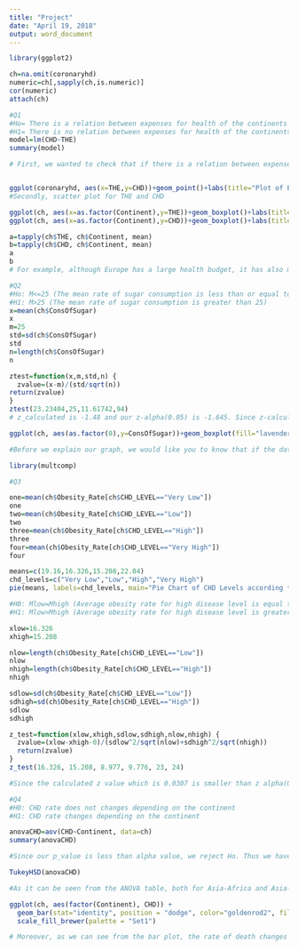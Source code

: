 ---
title: "Project"
date: "April 19, 2018"
output: word_document
---


```{r}
library(ggplot2)
```

```{r}
ch=na.omit(coronaryhd)
numeric=ch[,sapply(ch,is.numeric)]
cor(numeric)
attach(ch)
```


```{r}
#Q1
#Ho= There is a relation between expenses for health of the continents and rate of disease.
#H1= There is no relation between expenses for health of the continents and rate of disease.
model=lm(CHD~THE)
summary(model)

# First, we wanted to check that if there is a relation between expenses for health of the continents and rate of disease. As we can see from the linear regression table, since p-value (0.002975) is less than alpha value (0.05), we reject Ho. That means there is no relation between expenses for health of the continents and rate of disease.


ggplot(coronaryhd, aes(x=THE,y=CHD))+geom_point()+labs(title="Plot of Expenses for Health and Rate of CHD",x ="Expenses for Health", y = "CHD")
#Secondly, scatter plot for THE and CHD

ggplot(ch, aes(x=as.factor(Continent),y=THE))+geom_boxplot()+labs(title="Box Plot of Expenses for health",x ="Continents", y = "Expenses for Health")
ggplot(ch, aes(x=as.factor(Continent),y=CHD))+geom_boxplot()+labs(title="Box Plot of CHD",x ="Continents", y = "CHD")

a=tapply(ch$THE, ch$Continent, mean)
b=tapply(ch$CHD, ch$Continent, mean)
a
b
# For example, although Europe has a large health budget, it has also maximum number of people who die because of coronary heart disease, unlike Africa.
```

```{r}
#Q2
#Ho: M<=25 (The mean rate of sugar consumption is less than or equal to 25)
#H1: M>25 (The mean rate of sugar consumption is greater than 25)
x=mean(ch$ConsOfSugar)
x
m=25
std=sd(ch$ConsOfSugar)
std
n=length(ch$ConsOfSugar)
n

ztest=function(x,m,std,n) {
  zvalue=(x-m)/(std/sqrt(n))
return(zvalue)
}
ztest(23.23404,25,11.61742,94)
# z_calculated is -1.48 and our z-alpha(0.05) is -1.645. Since z-calculates is greate than z-alpha value, we fail to rejet Ho.

ggplot(ch, aes(as.factor(0),y=ConsOfSugar))+geom_boxplot(fill="lavenderblush2",colour="lavenderblush4")+labs(title="Box Plot of Sugar Consumption",y="Sugar Consumption")

#Before we explain our graph, we would like you to know that if the data follows left skewed distribution, then the mean of data is less than median. Now, as it is seen from box plot, the data is left skwed and the median is less than 25. So, we conclude that the mean value of sugar consumption is less than 25.
```


```{r}
library(multcomp)
```


```{r}
#Q3

one=mean(ch$Obesity_Rate[ch$CHD_LEVEL=="Very Low"])
one
two=mean(ch$Obesity_Rate[ch$CHD_LEVEL=="Low"])
two
three=mean(ch$Obesity_Rate[ch$CHD_LEVEL=="High"])
three
four=mean(ch$Obesity_Rate[ch$CHD_LEVEL=="Very High"])
four

means=c(19.16,16.326,15.208,22.04)
chd_levels=c("Very Low","Low","High","Very High")
pie(means, labels=chd_levels, main="Pie Chart of CHD Levels according to Obesity Rate")

#H0: Mlow=Mhigh (Average obesity rate for high disease level is equal to average obesity rate for low disease level)
#H1: Mlow>Mhigh (Average obesity rate for high disease level is greater than for low disease level)

xlow=16.326
xhigh=15.208

nlow=length(ch$Obesity_Rate[ch$CHD_LEVEL=="Low"])
nlow
nhigh=length(ch$Obesity_Rate[ch$CHD_LEVEL=="High"])
nhigh

sdlow=sd(ch$Obesity_Rate[ch$CHD_LEVEL=="Low"])
sdhigh=sd(ch$Obesity_Rate[ch$CHD_LEVEL=="High"])
sdlow
sdhigh

z_test=function(xlow,xhigh,sdlow,sdhigh,nlow,nhigh) {
  zvalue=(xlow-xhigh-0)/(sdlow^2/sqrt(nlow)+sdhigh^2/sqrt(nhigh))
  return(zvalue)
}
z_test(16.326, 15.208, 8.977, 9.776, 23, 24)

#Since the calculated z value which is 0.0307 is smaller than z alpha(0.05) value, 1.645, we reject H0. That is, we have sufficient evidence to conclude that average obesity rate for high disease level is greater than for low disease level.
```


```{r}
#Q4
#H0: CHD rate does not changes depending on the continent
#H1: CHD rate changes depending on the continent

anovaCHD=aov(CHD~Continent, data=ch)
summary(anovaCHD)

#Since our p_value is less than alpha value, we reject Ho. Thus we have enough evidence to say that CHD rate changes depending on the continent. Now, we want to check which continents have significant difference between them.

TukeyHSD(anovaCHD)

#As it can be seen from the ANOVA table, both for Asia-Africa and Asia-America, there is significant difference in number of people who died because of the disease.

ggplot(ch, aes(factor(Continent), CHD)) + 
  geom_bar(stat="identity", position = "dodge", color="goldenrod2", fill="lightgoldenrod2") + 
  scale_fill_brewer(palette = "Set1")

# Moreover, as we can see from the bar plot, the rate of death changes according to the continents. Asia has the highest rate and Europe follows Asia.
```

